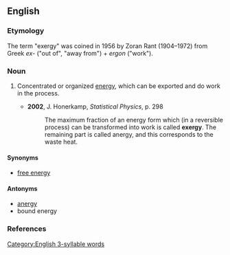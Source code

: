 ==English==

===Etymology===
The term "exergy" was coined in 1956 by Zoran Rant (1904–1972) from Greek ''ex-'' ("out of", "away from") + ''ergon'' ("work").

===Noun===
{{wikipedia}}
{{en-noun|~}}

# {{lb|en|physics}} Concentrated or organized [[energy]], which can be exported and do work in the process.
#* '''2002''', J. Honerkamp, ''Statistical Physics'', p. 298
#*: The maximum fraction of an energy form which (in a reversible process) can be transformed into work is called '''exergy'''. The remaining part is called anergy, and this corresponds to the waste heat.

====Synonyms====
* [[free energy]]

====Antonyms====
* [[anergy]]
* bound energy

===References===
<references/>

[[Category:English 3-syllable words]]